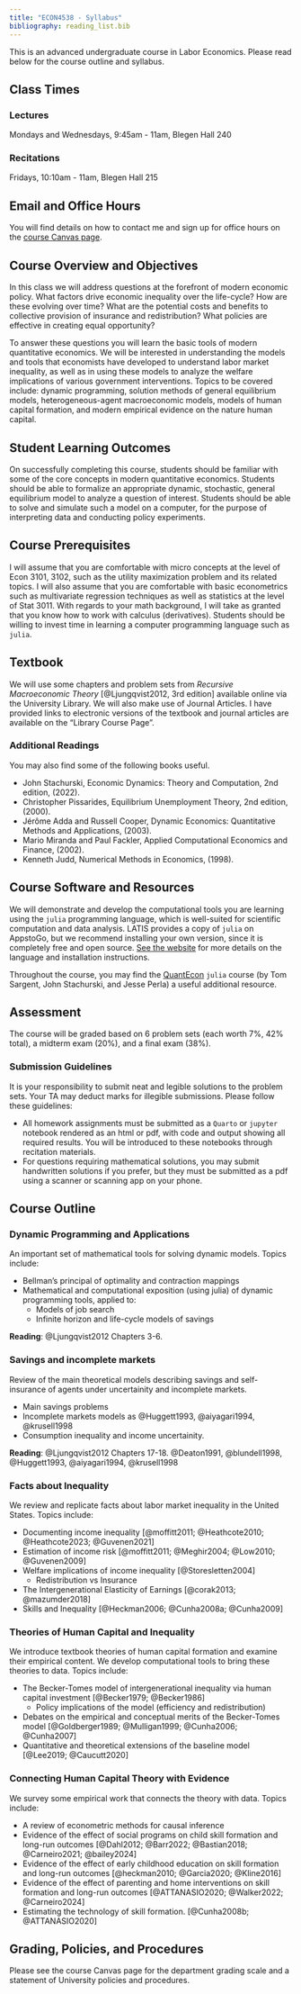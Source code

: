 ```yaml
---
title: "ECON4538 - Syllabus"
bibliography: reading_list.bib
---
```


This is an advanced undergraduate course in Labor Economics. Please read below for the course outline and syllabus.

## Class Times

### Lectures

Mondays and Wednesdays, 9:45am - 11am, Blegen Hall 240

### Recitations

Fridays, 10:10am - 11am, Blegen Hall 215

## Email and Office Hours

You will find details on how to contact me and sign up for office hours on the [course Canvas page](https://canvas.umn.edu/). 


## Course Overview and Objectives

In this class we will address questions at the forefront of modern economic policy. What factors drive economic inequality over the life-cycle? How are these evolving over time? What are the potential costs and benefits to collective provision of insurance and redistribution? What policies are effective in creating equal opportunity? 

To answer these questions you will learn the basic tools of modern quantitative economics. We will be interested in understanding the models and tools that economists have developed to understand labor market inequality, as well as in using these models to analyze the welfare implications of various government interventions. Topics to be covered include: dynamic programming, solution methods of general equilibrium models, heterogeneous-agent macroeconomic models, models of human capital formation, and modern empirical evidence on the nature human capital.

## Student Learning Outcomes

On successfully completing this course, students should be familiar with some of the core concepts in modern quantitative economics. Students should be able to formalize an appropriate dynamic, stochastic, general equilibrium model to analyze a question of interest. Students should be able to solve and simulate such a model on a computer, for the purpose of interpreting data and conducting policy experiments.

## Course Prerequisites

I will assume that you are comfortable with micro concepts at the level of Econ 3101, 3102, such as the utility maximization problem and its related topics. I will also assume that you are comfortable with basic econometrics such as multivariate regression techniques as well as statistics at the level of Stat 3011. With regards to your math background, I will take as granted that you know how to work with calculus (derivatives). Students should be willing to invest time in learning a computer programming language such as `julia`.

## Textbook

We will use some chapters and problem sets from *Recursive Macroeconomic Theory* [@Ljungqvist2012,  3rd edition] available online via the University Library.  We will also make use of Journal Articles. I have provided links to electronic versions of the textbook and journal articles are available on the "Library Course Page". 

### Additional Readings

You may also find some of the following books useful.

- John Stachurski, Economic Dynamics: Theory and Computation, 2nd edition, (2022).
- Christopher Pissarides, Equilibrium Unemployment Theory, 2nd edition, (2000).
- Jérôme Adda and Russell Cooper, Dynamic Economics: Quantitative Methods and Applications, (2003).
- Mario Miranda and Paul Fackler, Applied Computational Economics and Finance, (2002).
- Kenneth Judd, Numerical Methods in Economics, (1998).

## Course Software and Resources

We will demonstrate and develop the computational tools you are learning using the `julia` programming language, which is well-suited for scientific computation and data analysis. LATIS provides a copy of `julia` on AppstoGo, but we recommend installing your own version, since it is completely free and open source. [See the website](https://julialang.org/) for more details on the language and installation instructions.

Throughout the course, you may find the [QuantEcon](https://julia.quantecon.org/intro.html) `julia` course (by Tom Sargent, John Stachurski, and Jesse Perla) a useful additional resource.

## Assessment

The course will be graded based on 6 problem sets (each worth 7%, 42% total), a midterm exam (20%), and a final exam (38%).

### Submission Guidelines

It is your responsibility to submit neat and legible solutions to the problem sets. Your TA may deduct marks for illegible submissions. Please follow these guidelines:

- All homework assignments must be submitted as a `Quarto` or `jupyter` notebook rendered as an html or pdf, with code and output showing all required results. You will be introduced to these notebooks through recitation materials.
- For questions requiring mathematical solutions, you may submit handwritten solutions if you prefer, but they must be submitted as a pdf using a scanner or scanning app on your phone.

## Course Outline

### Dynamic Programming and Applications 

An important set of mathematical tools for solving dynamic models. Topics include:

- Bellman's principal of optimality and contraction mappings
- Mathematical and computational exposition (using julia) of dynamic programming tools, applied to:
    - Models of job search
    - Infinite horizon and life-cycle models of savings

**Reading**: @Ljungqvist2012 Chapters 3-6.

### Savings and incomplete markets

Review of the main theoretical models describing savings and self-insurance of agents under uncertainity and incomplete markets.

- Main savings problems
- Incomplete markets models as @Huggett1993, @aiyagari1994, @krusell1998
- Consumption inequality and income uncertainity.

**Reading**: @Ljungqvist2012 Chapters 17-18. @Deaton1991, @blundell1998, @Huggett1993, @aiyagari1994, @krusell1998

### Facts about Inequality 

We review and replicate facts about labor market inequality in the United States. Topics include:

- Documenting income inequality [@moffitt2011; @Heathcote2010; @Heathcote2023; @Guvenen2021]
- Estimation of income risk [@moffitt2011; @Meghir2004; @Low2010; @Guvenen2009]
- Welfare implications of income inequality [@Storesletten2004]
    - Redistribution vs Insurance
- The Intergenerational Elasticity of Earnings [@corak2013; @mazumder2018]
- Skills and Inequality [@Heckman2006; @Cunha2008a; @Cunha2009]

### Theories of Human Capital and Inequality

We introduce textbook theories of human capital formation and examine their empirical content. We develop computational tools to bring these theories to data. Topics include:

- The Becker-Tomes model of intergenerational inequality via human capital investment [@Becker1979; @Becker1986]
    - Policy implications of the model (efficiency and redistribution)
- Debates on the empirical and conceptual merits of the Becker-Tomes model [@Goldberger1989; @Mulligan1999; @Cunha2006; @Cunha2007]
- Quantitative and theoretical extensions of the baseline model [@Lee2019; @Caucutt2020]

### Connecting Human Capital Theory with Evidence

We survey some empirical work that connects the theory with data. Topics include:

- A review of econometric methods for causal inference
- Evidence of the effect of social programs on child skill formation and long-run outcomes [@Dahl2012; @Barr2022; @Bastian2018; @Carneiro2021; @bailey2024]
- Evidence of the effect of early childhood education on skill formation and long-run outcomes [@heckman2010; @Garcia2020; @Kline2016]
- Evidence of the effect of parenting and home interventions on skill formation and long-run outcomes [@ATTANASIO2020; @Walker2022; @Carneiro2024]
- Estimating the technology of skill formation. [@Cunha2008b; @ATTANASIO2020]

## Grading, Policies, and Procedures

Please see the course Canvas page for the department grading scale and a statement of University policies and procedures.